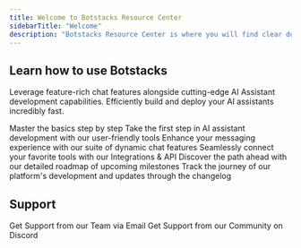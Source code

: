 ```yaml
---
title: Welcome to Botstacks Resource Center
sidebarTitle: "Welcome"
description: "Botstacks Resource Center is where you will find clear documentation on features and setup guides and more."
---
```


## Learn how to use Botstacks

Leverage feature-rich chat features alongside cutting-edge AI Assistant development capabilities. Efficiently build and deploy your AI assistants incredibly fast.

<CardGroup cols={2}>

  <Card title="Learn the Basics" icon="sparkles" href="basics">
    Master the basics step by step
  </Card>

  <Card title="Start building AI Assistants" icon="rocket" href="designer">
    Take the first step in AI assistant development with our user-friendly tools
  </Card>

  <Card title="Chat Features" icon="comments" href="sdk-reference">
    Enhance your messaging experience with our suite of dynamic chat features
  </Card>

  <Card title="Integrations & API" icon="gear" href="api-reference">
    Seamlessly connect your favorite tools with our Integrations & API
  </Card>

  <Card title="Roadmap" icon="compass" href="miscellaneous/roadmap">
    Discover the path ahead with our detailed roadmap of upcoming milestones
  </Card>

  <Card title="Changelog" icon="clock" href="miscellaneous/changelog">
    Track the journey of our platform's development and updates through the changelog
  </Card>

</CardGroup>


## Support

<CardGroup cols={2}>

  <Card title="Email" icon="envelope" href="mailto:Support@Botstacks.ai">
    Get Support from our Team via Email
  </Card>

  <Card title="Community" icon="discord" href="https://discord.gg/eXV43sfDkb">
    Get Support from our Community on Discord
  </Card>

</CardGroup>
